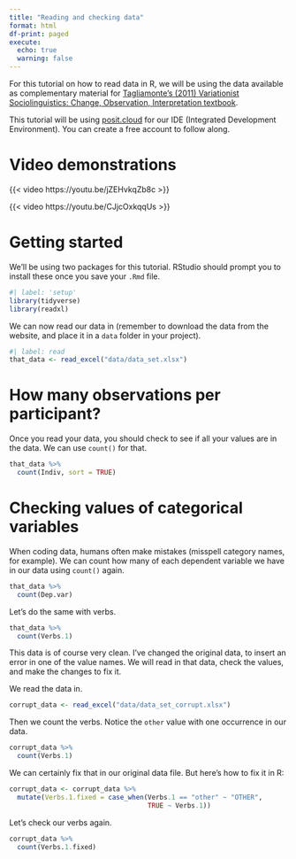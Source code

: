 ```yaml
---
title: "Reading and checking data"
format: html
df-print: paged
execute: 
  echo: true
  warning: false
---
```


For this tutorial on how to read data in R, we will be using the data available as complementary material for [Tagliamonte's (2011) Variationist Sociolinguistics: Change, Observation, Interpretation textbook](https://bcs.wiley.com/he-bcs/Books?action=resource&bcsId=6632&itemId=1405135913&resourceId=25370).

This tutorial will be using [posit.cloud](https://posit.cloud/) for our IDE (Integrated Development Environment). You can create a free account to follow along.

# Video demonstrations

{{< video https://youtu.be/jZEHvkqZb8c >}}

{{< video https://youtu.be/CJjcOxkqqUs >}}

# Getting started

We'll be using two packages for this tutorial. RStudio should prompt you to install these once you save your `.Rmd` file.

```r
#| label: 'setup'
library(tidyverse)
library(readxl)
```

We can now read our data in (remember to download the data from the website, and place it in a `data` folder in your project).

```r
#| label: read
that_data <- read_excel("data/data_set.xlsx")
```

# How many observations per participant?

Once you read your data, you should check to see if all your values are in the data. We can use `count()` for that.

```r
that_data %>% 
  count(Indiv, sort = TRUE)
```

# Checking values of categorical variables

When coding data, humans often make mistakes (misspell category names, for example).
We can count how many of each dependent variable we have in our data using `count()` again.

```r
that_data %>% 
  count(Dep.var)
```

Let's do the same with verbs.

```r
that_data %>% 
  count(Verbs.1)
```

This data is of course very clean. I've changed the original data, to insert an error in one of the value names. We will read in that data, check the values, and make the changes to fix it.

We read the data in.

```r
corrupt_data <- read_excel("data/data_set_corrupt.xlsx")
```

Then we count the verbs. Notice the `other` value with one occurrence in our data.

```r
corrupt_data %>% 
  count(Verbs.1)
```

We can certainly fix that in our original data file. But here's how to fix it in R:

```r
corrupt_data <- corrupt_data %>% 
  mutate(Verbs.1.fixed = case_when(Verbs.1 == "other" ~ "OTHER",
                                   TRUE ~ Verbs.1))
```

Let's check our verbs again.

```r
corrupt_data %>% 
  count(Verbs.1.fixed)
```